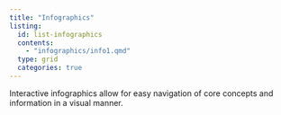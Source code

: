 ```yaml
---
title: "Infographics"
listing:
  id: list-infographics
  contents:
    - "infographics/info1.qmd"
  type: grid
  categories: true
---
```


Interactive infographics allow for easy navigation of core concepts and information in a visual manner.

::: {#list-infographics}
:::

